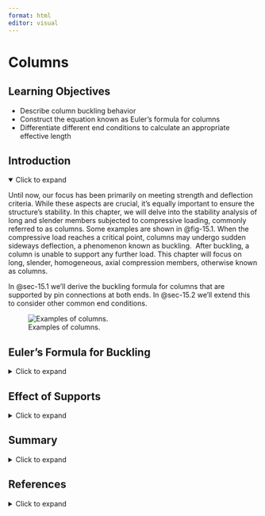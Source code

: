 ```yaml
---
format: html
editor: visual
---
```


# Columns {#sec-columns}

::: {.callout-note icon="false"}
## Learning Objectives

-   Describe column buckling behavior
-   Construct the equation known as Euler’s formula for columns
-   Differentiate different end conditions to calculate an appropriate effective length
:::

## Introduction {.unnumbered}

<details open>

<summary>Click to expand</summary>

Until now, our focus has been primarily on meeting strength and deflection criteria. While these aspects are crucial, it's equally important to ensure the structure's stability. In this chapter, we will delve into the stability analysis of long and slender members subjected to compressive loading, commonly referred to as columns. Some examples are shown in @fig-15.1. When the compressive load reaches a critical point, columns may undergo sudden sideways deflection, a phenomenon known as buckling.  After buckling, a column is unable to support any further load. This chapter will focus on long, slender, homogeneous, axial compression members, otherwise known as columns.

In @sec-15.1 we'll derive the buckling formula for columns that are supported by pin connections at both ends. In @sec-15.2 we'll extend this to consider other common end conditions.

![Examples of columns.](images/CH15s%20PNGs/figure%2015.1.png){#fig-15.1 fig-align="center"}

</details>

## Euler’s Formula for Buckling {#sec-15.1}

<details>

<summary>Click to expand</summary>

Even in ideal conditions, buckling often occurs for long slender members at loads significantly lower than the material’s crushing or compression limit. When a long slender object is subjected to axial loading, it may buckle once the load reaches a critical threshold known as the critical load, P~cr~. At this point, the object experiences significant lateral deflection perpendicular to the load direction, so columns should be designed such that the applied load does not exceed the critical load.

Buckling of a ruler (long slender member) is depicted in @fig-15.2. The ruler in the left and center photos is subjected to axial load P that is less than the critical load, P~cr~. This is known as stable equilibrium. In the photo on the right, the axial load, P, exceeded the critical load P~cr~, causing a significant lateral deflection. This is known as unstable equilibrium.

![Buckling of a ruler.](images/chapter%2015%20figure%20edits%20post%20review/figure%2015.2%20new.png){#fig-15.2 fig-align="center" width="479"}

### Stability

We can consider stability by using a simplified model of a pinned-pinned column. This column will consist of two ridged bars connected with a pin and a spring with a stiffness k, as shown in @fig-15.3 (A). When the load, P, is small, the system remains vertical, and the spring is unstretched. If point C is displaced to the right a small amount, Δ, the spring will produce a force F = kΔ, as shown in @fig-15.3 (B). This force is used to resist the horizontal forces, P~x~ = Ptanθ, as shown in @fig-15.3 (C).

![Free body diagram of a simplified column](images/CH15s%20PNGs/figure%2015.3.png){#fig-15.3 fig-align="center"}

Since θ is small:

$$
\sin \theta \sim \theta \text { and } \tan \theta \sim \theta
$$

so

$$
\Delta=\theta \frac{L}{2} \text { and } 2 P_x=2 P \theta
$$

Using the spring restoring force equation F=kΔ, then substituting in for Δ we have:

$$
F=k \theta \frac{L}{2}
$$

If the spring restoring force is greater than the axial force, then we have a stable equilibrium.

$$
\begin{aligned}
& F>P \\
& k \theta \frac{L}{2}>2 P \theta
\end{aligned}
$$

The θ cancels out, and we can solve for P:

$$
P<\frac{k L}{4}
$$

Similarly we can solve for the expression for unstable equilibrium F \< P:

$$
P>\frac{k L}{4}
$$

The point at which F = P is crucial as it is the line between stable and unstable equilibrium. We call this the critical load P~cr~:

$$
P_{c r}=\frac{k L}{4}
$$

Thus, if the load P exceeds P~cr~, then the system will be unstable, and if P is less than P~cr~, then the system will be stable. We will use P~cr~ in the next section to determine the buckling load of columns.

### Euler’s Formula

As mentioned in earlier sections, members can fail due to material yielding or fracturing. However, instability represents another critical failure mechanism that requires consideration. We will use Euler’s formula to calculate the theoretical buckling load. To do this, we will start with the simplest of columns, pinned-pinned end connections. This means that the column cannot translate but can rotate as shown in @fig-15.4.

![Pinned-pinned axially loaded column.](images/CH15s%20PNGs/figure%2015.4.png){#fig-15.4 fig-align="center" width="487"}

Columns are similar to beams rotated 90 degrees, so we can use what we already know about the elastic curve.

$$
\frac{d^2 y}{d x^2}=\frac{M}{E I}
$$

We can use the free-body diagram in @fig-15.4 (C) to sum moments about any point on the lower column section.

$$
\begin{aligned}
& \sum M=0=M+P y \\
& M=-P y
\end{aligned}
$$

We can now substitute this expression into the elastic curve equation:

$$
\begin{aligned}
& \frac{d^2 y}{d x^2}=\frac{-P y}{E I} \\
& \frac{d^2 y}{d x^2}+\left(\frac{P}{E I}\right) y=0
\end{aligned}
$$

This is a linear, homogeneous, second-order differential equation with constant coefficients, which has a general solution of:

$$
y=C_1 \sin \left(\sqrt{\frac{P}{E I}} x\right)+C_2 \cos \left(\sqrt{\frac{P}{E I}} x\right)
$$

The two constants, C~1~ and C~2~, can be determined by imploring boundary conditions.  Since y = 0 at x = 0 and y = 0 when x = L. The first condition gives:

$$
\begin{aligned}
&0  =C_1(0)+C_2(1) \\
& C_2  =0
\end{aligned}
$$

The second boundary condition, x = L when y = 0 results in:

$$
0=C_1 \sin \left(\sqrt{\frac{P}{E I}} x\right)+0
$$

The equation is satisfied if C~1~ = 0. However, this is a trivial solution that implies y = 0 and there is no lateral deflection. For the nontrivial solution, the sine function must be equal to zero, which requires:

$$
\begin{aligned}
&\sqrt{\frac{P}{E I}} L=n \pi \\
& \text {where } n=1, 2, 3, 4,...
\end{aligned}
$$

The smallest value of P occurs when n = 1; substituting this and rearranging gives us Euler’s formula:

$$
\boxed{P_{c r}=\frac{\pi^2 E I}{L^2}}
$$ {#eq-15.1}

*where:*

| *P~cr~ = critical axial load on the column just before it buckles \[N, lb\]. Note that this load must be less than that of the load that would cause the stress in the columns to exceed the yield stress, or the column will fail due to yield stress before it buckles.*
| *E = Elastic modulus of the material \[Pa, psi\]*
| *I = Area moment of inertia for the column \[m^4^, in.^4^\]. Note if I~x~ and I~y~ are different, use the smaller value.*

*L = Unsupported length of the column  (pinned=pinned connection) \[m, in.\]*

This is named after the Swiss mathematician [Leonhard Euler](https://en.wikipedia.org/wiki/Leonhard_Euler) who developed this formula in 1744. Other buckling modes can exist (n = 2, n = 3, n = 4, etc.) but are less common as the load required for those higher modes would be much larger. The first three buckling loads can be seen in @fig-15.5.

![First three buckling modes](images/CH15s%20PNGs/figure%2015.5.png){#fig-15.5 fig-align="center" width="536"}

### Buckling Direction

Columns pinned at both ends with circular or square cross-sections (equal moments of inertia) can buckle in any direction. For columns with asymmetric cross-sections, buckling occurs in the plane perpendicular to the axis with the smallest moment of inertia. For example, a ruler in @fig-15.2 with a rectangular cross-section buckles about its weaker axis under compression. For non-symmetric sections, both axes should be analyzed to find the smallest moment of inertia, which is then used to calculate the critical buckling load. @fig-15.6 shows buckling in wood supports.

![Buckling of wooden studs.](images/CH15s%20PNGs/figure%2015.6.jpg){#fig-15.6 fig-align="center" width="479"}

### Critical Stress

We can use the Euler buckling equation to calculate the critical stress for a column by setting I=Ar^2^ where A is the cross-sectional area and r is the radius of gyration. For a more comprehensive discussion on the radius of gyration, see the [Engineering Statics](https://engineeringstatics.org/radius-of-gyration-sec.html) book by Baker and Haynes.

$$
\sigma_{c r}=\frac{P_{c r}}{A}=\frac{\pi^2 E\left(A r^2\right)}{A L^2}
$$

Rearranging we have:

$$
\boxed{\sigma_{c r}=\frac{\pi^2 E}{\left(\frac{L}{r}\right)^2}}
$$ {#eq-15.2}

| *where*
| *σ~cr~ = critical stress on the column just before it buckles \[Pa, psi\]. Note that this stress must be less than that of the yield stress, or the column will fail due to yield stress before it buckles.*
| *E = Elastic modulus of the material \[Pa, psi\]*
| *L = Unsupported length of the column (pinned=pinned connection) \[m, in.\]*

*r = Smallest radius of gyration of the column \[m, in.\]*

The quantity in the denominator, L/r, is called the slenderness ratio of the column. Many times columns are classified using the slenderness ratio as short, intermediate, and long. The smallest value of the radius of gyration is used to find the critical stress.

A plot of the critical stress versus the slenderness ratio is shown in @fig-15.7. For larger slenderness ratios the curve is hyperbolic. For smaller slenderness ratios, the critical stress is equal to the yield stress of the material. This graph illustrates that if the critical stress calculated using Euler’s equation is greater than the yield stress that is of no interest. The column will yield before it has the chance to buckle.

![Plot of critical stress.](images/chapter%2015%20figure%20edits%20post%20review/figure%2015.7%20new.png){#fig-15.7 fig-align="center" width="428"}

@exm-15.1 demonstrates calculation of the critical buckling load and critical buckling stress.

::: {.callout-tip collapse="true" icon="false"}
## Example 15.1

::: {#exm-15.1}
<p>

</p>

A pinned-pinned W10x30 column is 8 ft long made of A492 steel (σ~y~ = 50 ksi and E = 29,000 ksi) What is the largest load axial load that this column can support?

![](images/CH15s%20PNGs/example%2015.1%20part%201.png){fig-align="center" width="156"}

::: {.callout-tip collapse="true" icon="false"}
## Solution

We will consult the table in @sec-geometric-properties-of-standard-beams to get the section properties of a W10x30 section.

![](images/CH15s%20PNGs/example%2015.1%20part%202.png){fig-align="center" width="303"}

$$
\begin{aligned}
& A=8.84{~in.}^2 \\
& I_x=170{~in.}^4 \\
& r_y=4.38{~in.} \\
& I_y=16.7{~in.}^4 \\
& r_y=1.37{~in.}
\end{aligned}
$$

We will start with calculating the critical load using Euler’s Buckling Formula. Note that we can confidently say that this column will buckle about the y-axis since the moment of inertia in the y-direction is the smallest.

$$
\begin{aligned}
& P_{cr}=\frac{\pi^2 E I}{L^2}=\frac{\pi^2(29000{~ksi})(16.7{~in.}^4)}{\left(8{~ft}* 12\frac{in.}{ft}\right)^2} \\
& P_{cr}=518.6{~kips}
\end{aligned}
$$

This represents the load at which any increase in applied load will cause the column to buckle. We will calculate the stress associated with this critical load.

$$
\sigma_{c r}=\frac{P_{cr}}{A}=\frac{518.6{~kips}}{8.84{~in.^2}}=58.7{~ksi}
$$

Since this stress is larger than the yield stress of the steel (σ~y~ = 50 ksi) the column will not buckle first. It will fail due to yielding. We can calculate the force using the stress of an axial member formula discussed in @sec-stress.

$$
\begin{aligned}
&\sigma_{cr} =\frac{P}{A} \\
& 50{~ksi} =\frac{P}{8.84{~in.}^2} \\
&p =442{~kips}
\end{aligned}
$$
:::
:::
:::

::: {.callout-warning icon="false"}
## Step-by-step: Buckling of pin-supported columns

1.  Determine the geometric properties of the cross-section, including A, I~x~, and I~y~

2.  Apply Euler's formula to calculate the critical buckling load around the weak axis

3.  Calculate the critical buckling stress and check that this is less than the yield stress

4.  If the critical stress is larger than the yield stress, calculate the applied load that will cause yielding instead
:::

</details>

## Effect of Supports {#sec-15.2}

<details>

<summary>Click to expand</summary>

We derived Euler’s equation for buckling with pinned-pinned supports (the simplest case). However, in many cases, columns are supported by other end conditions. Just as we derived Euler’s formula for buckling by solving a differential equation for the pinned-pinned conditions, the same can be done for other types of support cases. We will derive one more here.

Let’s consider the case where a column is fixed at one end and free at the other end as shown in @fig-15.8 (A). Summing moments at the cut end of the free body diagram in @fig-15.8 (B) we get M=P(δ-y).

![Column with a fixed base and a free end.](images/CH15s%20PNGs/figure%2015.8.png){#fig-15.8 fig-align="center" width="398"}

We can now write the differential equation using the elastic curve equation:

$$
\begin{aligned}
& E I \frac{d^2 y}{d x^2}=P(\delta-y) \\
& \frac{d^2 y}{d x^2}+\left(\frac{P}{E I}\right) y=\left(\frac{P}{E I}\right) \delta
\end{aligned}
$$

Since the right side is not equal to zero, this equation is nonhomogeneous (note this differs from our earlier derivation for the pinned-pinned connection). There will be a particular and complementary solution.

$$
y=C_1 \sin \left(\sqrt{\frac{P}{E I} x}\right)+C_2 \cos \left(\sqrt{\frac{P}{E I} x}\right)+\delta
$$

We can now employ boundary conditions to solve for the constants. At x = 0, y = 0, so C~2~ = δ. Also at x = 0, dy/dx=0, so C~1~=0. This leads us to the following deflection curve:

$$
y=\delta\left(1-\cos \left(\sqrt{\frac{P}{E I}} x\right)\right)
$$

At the free end of the column, x = L, we know that y = δ so:

$$
0=\delta \cos \left(\sqrt{\frac{P}{E I} L}\right)
$$

The trivial solution δ = 0 shows that no matter what the P value no buckling will occur. So we have:

$$
\begin{aligned}
& 0=\cos \left(\sqrt{\frac{P}{E I} L}\right) \\
& \sqrt{\frac{P}{E I}} L=\frac{n \pi}{2} \\
& \text{where n=1, 3, 5,...}
\end{aligned}
$$

The smallest critical load happens at n = 1, results in:

$$
P_{c r}=\frac{\pi^2 E I}{(2 L)^2}
$$

Other support conditions can be derived in a similar manner.

### Effective Length

The critical load equation for a fixed-free column differs from a pinned-pinned column only by multiplying the length L by 2. The effective length, L~e~, is the distance between points where the moment is zero. For a pinned-pinned column, L = L~e~, as illustrated in @fig-15.9, while for a fixed-free column, L~e~= 2L. Other common end conditions also relate L to L~e~. A general equation applies to any support condition by replacing the effective length with KL, where K is the effective length factor.

$$
\boxed{P_{c r}=\frac{\pi^2 E I}{(K L)^2}}
$$ {#eq-15.3}

and

$$
\boxed{\sigma_{c r}=\frac{\pi^2 E}{\left(\frac{K L}{r}\right)^2}}
$$ {#eq-15.4}

You can find the effective length factor, K, below each of the end conditions in @fig-15.9.

![Effective length of columns for various end conditions.](images/chapter%2015%20figure%20edits%20post%20review/figure%2015.9.png){#fig-15.9 fig-align="center"}

@exm-15.2 and @exm-15.3 demonstrate how to calculate the critical buckling load in columns with various different supports.

::: {.callout-tip collapse="true" icon="false"}
## Example 15.2

::: {#exm-15.2}
<p>

</p>

Redo @exm-15.1 with a fixed-fixed column.

::: {.callout-tip collapse="true" icon="false"}
## Solution

We will consult the table in @sec-geometric-properties-of-standard-beams to get the section properties of a W10x30 section.

![](images/CH15s%20PNGs/example%2015.2%20part%202.png){fig-align="center" width="306"}

$$
\begin{aligned}
& A=8.84{~in.}^2 \\
& I_x=170{~in.}^4 \\
& r_y=4.38{~in.} \\
& I_y=16.7{~in.}^4 \\
& r_y=1.37{~in.}
\end{aligned}
$$

We will start with calculating the critical load using Euler’s Buckling Formula. Note that we can confidently say that this column will buckle about the y-axis since the moment of inertia in the y-direction is the smallest.

$$
\begin{aligned}
& P_{cr}=\frac{\pi^2 E I}{(k L)^2}=\frac{\pi^2(29000{~ksi})(16.7{~in.^4})}{\left(2*8{~ft}*12~\frac{in.}{ft}\right)^2} \\
& P_{c r}=129.7{~kips} \\
&
\end{aligned}
$$

This represents the load at which any increase in applied load will cause the column to buckle. We will calculate the stress associated with this critical load.

$$
\sigma_{c r}=\frac{P_{cr}}{A}=\frac{129.7{~kips}}{8.84{~in.^2}}=14.7{~ksi}
$$

Since this stress is smaller than the yield stress of the steel (σ~y~ = 50 ksi) the column will buckle first at a critical load of 129.7 kips.
:::
:::
:::

::: {.callout-tip collapse="true" icon="false"}
## Example 15.3

::: {#exm-15.3}
<p>

</p>

A W12x50 column carries a load of 650 kips. If the column is 25 feet long, has fixed-pinned end conditions, is braced at the midpoint in the weak direction, and is made from A492 steel (σ~y~ = 50 ksi and E = 29,000 ksi), is it adequate?

::: {.callout-tip collapse="true" icon="false"}
## Solution

![](images/CH15s%20PNGs/example%2015.3.png){fig-align="center" width="199"}

$$
\begin{aligned}
& A=14.6{~in.}^2 \\
& I_x=391{~in.}^4 \\
& r_y=5.18{~in.} \\
& I_y=56.3{~in.}^4 \\
& r_y=1.96{~in.}
\end{aligned}
$$

![](images/CH15s%20PNGs/example%2015.3%20copy.png){fig-align="center" width="305"}

We will consult the table in @sec-geometric-properties-of-standard-beams to get the section properties of a W12x50 section. We will start with calculating the critical load using Euler’s Buckling Formula. The brace at the midpoint of the column changes the length of the column in the weak direction. This doesn’t make it obvious which axis the column will buckle about so we will need to check both the strong and weak directions.

**Strong axis**

$$
\begin{aligned}
& P_{cr}=\frac{\pi^2 E I}{(KL)^2}=\frac{\pi^2(29000{~ksi})(391{~in.}^4)}{\left(0.7*25{~ft}*~12~\frac{in.}{ft}\right)^2} \\
& P_{c r}=2,538{~kips} \\
&
\end{aligned}
$$

We use the general form of Euler’s buckling equation. Since the end supports are pinned-fixed, we use K = 0.7. We calculated that the critical load in the strong direction to be 2,538 kips.

We will compare this to buckling about the weak axis. The values of I, K, and L will change. The L value changes because the column is braced at the midpoint, so the column has a shorter distance to buckle about. The K value can be tricky. There were no details about the brace; we don’t know if the brace will provide an end condition like a fixed or pinned end. So, we will calculate the worst case, which would be a pinned-pinned end condition (this makes the denominator the largest, so the result will be the smallest).

**Weak axis**

$$
\begin{aligned}
& P_{cr}=\frac{\pi^2 EI}{(KL)^2}=\frac{\pi^2(29000{~ksi})(56.3{~in.^4})}{\left(1*12.5{~ft}*12\frac{in.}{ft}\right)^2} \\
& P_{c r}=716{~kips} \\
\end{aligned}
$$

We calculated that the critical load in the weak direction to be 716 kips. This means that if the column were to buckle, it would be about the weak axis since this load was smaller. Since the critical buckling load is greater than the 650 kip applied load our column is adequate. However, we also need to calculate the load that would cause yielding of the steel.

**Yield**

$$
\begin{aligned}
\sigma_{yield}=\frac{P}{4} \quad\rightarrow\quad &P=(50{~ksi})(14.6{~in.^2}) \\
& P_{yield}=730{~kips}
\end{aligned}
$$

We calculated a yielding load of 730 kips. Interpreting these results: The column is adequate for a 650 kip load. Failure would first occur by buckling in the weak direction if the load were increased to 716 kips. It should be noted that we did not apply any safety factors. In civil engineering, design codes for steel columns designate how to apply safety factors to the loading and the capacity.

What would happen to the capacity of the columns if the brace was not there? We will recalculate the critical load for buckling bout the weak direction.

**No brace**

$$
\begin{aligned}
& P_{cr}=\frac{\pi^2 E I}{(KL)^2}=\frac{\pi^2(29000{~ksi})(56.3{in.^4})}{\left(0.7*25{~ft}*12~\frac{in.}{ft}\right)^2} \\
& P_{c r}=365{~kips} \\
\end{aligned}
$$

Notice how much lower this was than the braced condition. If the column was not braced it would not be adequate for the applied load.
:::
:::
:::

::: {.callout-warning icon="false"}
## Step-by-step: Buckling of columns with different supports

1.  Determine the geometric properties of the cross-section, including A, I~x~, and I~y~

2.  Determine the effective length of the column, based on the supports

3.  Apply Euler's formula to calculate the critical buckling load. If the supports are different for each axis, calculate the critical load for both the strong and weak axes

4.  Calculate the critical buckling stress and check that this is less than the yield stress

5.  If the critical stress is larger than the yield stress, calculate the applied load that will cause yielding instead
:::

</details>

## Summary {.unnumbered}

<details>

<summary>Click to expand</summary>

::: {.callout-note icon="false"}
**Key takeaways**

-   Structural members that are long, slender, and subjected to compressive axial loads are categorized as a column.

-   In addition to stress and deflection, engineers need to check buckling as a form of member failure.

-   The critical load refers to the maximum axial load that a column can withstand just before buckling occurs.

-   The effective length is the distance on the column between the points where the moment is zero. This accounts for various end conditions.
:::

::: {.callout-note icon="false"}
**Key equations**

Euler’s Buckling Formula: General Case

$$
P_{c r}=\frac{\pi^2 E I}{(K L)^2}
$$

Critical Stress Formula: General Case

$$
\sigma_{c r}=\frac{\pi^2 E}{\left(\frac{K L}{r}\right)^2}
$$
:::

</details>

## References {.unnumbered}

<details>

<summary>Click to expand</summary>

**Figures**

All figures in this chapter were created by Kindred Grey in 2025 and released under a CC BY-NC-SA license, except for:

-   Figure 15.1: Examples of columns. A: Unknown author. 2020. Pixabay license. <https://pixabay.com/photos/bridge-tunnel-columns-structure-5441571/>. B: ds_30. 2020. Pixabay license. <https://pixabay.com/photos/buildings-concrete-construction-4839276/>. C: G41rn8. 2009. CC BY-SA. [https://commons.wikimedia.org/wiki/File:Hangzhou_2009_1794.jpg](https://commons.wikimedia.org/wiki/File:Hangzhou_2009_1794.jpg.).

-   Figure 15.2: Buckling of a ruler. Amy Richardson. 2024. CC BY-NC-SA.

-   Figure 15.6: Buckling of wooden studs. scottnj. 2010. CC BY-NC-ND. <https://flic.kr/p/8heJAn>.

</details>
